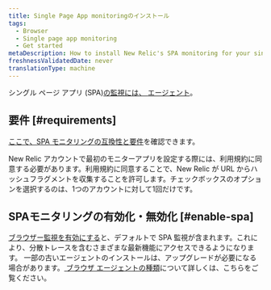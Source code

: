 ```yaml
---
title: Single Page App monitoringのインストール
tags:
  - Browser
  - Single page app monitoring
  - Get started
metaDescription: How to install New Relic's SPA monitoring for your single-page apps or any apps that pull content dynamically.
freshnessValidatedDate: never
translationType: machine
---
```


シングル ページ アプリ (SPA)[の監視には、 <InlinePopover type="browser"/>エージェント](/docs/browser/browser-monitoring/installation/install-browser-monitoring-agent/)。

## 要件 [#requirements]

[ここで、SPA モニタリングの互換性と要件](/docs/browser/new-relic-browser/getting-started/compatibility-requirements-browser-monitoring#spa/)を確認できます。

New Relic アカウントで最初のモニターアプリを設定する際には、利用規約に同意する必要があります。利用規約に同意することで、New Relic が URL からハッシュフラグメントを収集することを許可します。チェックボックスのオプションを選択するのは、1つのアカウントに対して1回だけです。

## SPAモニタリングの有効化・無効化 [#enable-spa]

[ブラウザー監視を有効にする](/docs/browser/browser-monitoring/installation/install-browser-monitoring-agent#enable)と、デフォルトで SPA 監視が含まれます。これにより、分散トレースを含むさまざまな最新機能にアクセスできるようになります。 一部の古いエージェントのインストールは、アップグレードが必要になる場合があります。[ ブラウザ エージェントの種類](/docs/browser/browser-monitoring/installation/install-browser-monitoring-agent#agent-types)について詳しくは、こちらをご覧ください。

